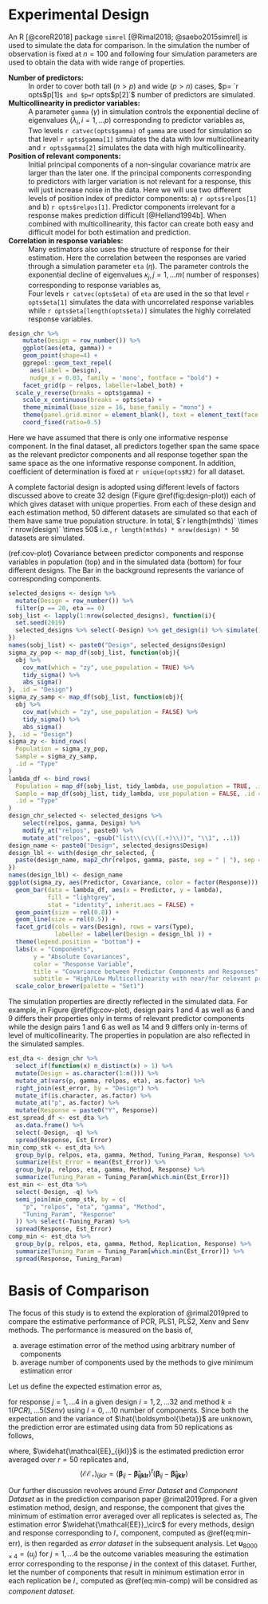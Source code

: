 # Experimental Design #
An R [@coreR2018] package `simrel` [@Rimal2018; @saebo2015simrel] is used to simulate the data for comparison. In the simulation the number of observation is fixed at $n = 100$ and following four simulation parameters are used to obtain the data with wide range of properties.

**Number of predictors:**
: In order to cover both tall $(n>p)$ and wide $(p>n)$ cases, $p= `r opts$p[1]`$ and $p= `r opts$p[2]`$ number of predictors are simulated.

**Multicollinearity in predictor variables:**
: A parameter `gamma` $(\gamma)$ in simulation controls the exponential decline of eigenvalues $(\lambda_i, i = 1, \ldots p)$ corresponding to predictor variables as,
  \begin{equation}
  \lambda_i = e^{-\gamma(i-1)}, \gamma > 0 \text{ and } i = 1, 2, \ldots p
  (\#eq:gamma)
  \end{equation}
: Two levels `r catvec(opts$gamma)` of `gamma` are used for simulation so that level `r opts$gamma[1]` simulates the data with low multicollinearity and `r opts$gamma[2]` simulates the data with high multicollinearity.

**Position of relevant components:**
: Initial principal components of a non-singular covariance matrix are larger than the later one. If the principal components corresponding to predictors with larger variation is not relevant for a response, this will just increase noise in the data. Here we will use two different levels of position index of predictor components: a) `r opts$relpos[1]` and b)  `r opts$relpos[1]`. Predictor components irrelevant for a response makes prediction difficult [@Helland1994b]. When combined with multicollinearity, this factor can create both easy and difficult model for both estimation and prediction.

**Correlation in response variables:**
: Many estimators also uses the structure of response for their estimation. Here the correlation between the responses are varied through a simulation parameter `eta` $(\eta)$. The parameter controls the exponential decline of eigenvalues $\kappa_j, j = 1, \ldots m (\text{ number of responses})$ corresponding to response variables as,
\begin{equation}
\eta_i = e^{-\kappa(j-1)}, \kappa > 0 \text{ and } j = 1, 2, \ldots m
(\#eq:eta)
\end{equation}
: Four levels  `r catvec(opts$eta)` of `eta` are used in the so that level `r opts$eta[1]` simulates the data with uncorrelated response variables while `r opts$eta[length(opts$eta)]` simulates the highly correlated response variables.

```r
design_chr %>%
    mutate(Design = row_number()) %>%
    ggplot(aes(eta, gamma)) +
    geom_point(shape=4) +
    ggrepel::geom_text_repel(
      aes(label = Design),
      nudge_x = 0.03, family = 'mono', fontface = "bold") +
    facet_grid(p ~ relpos, labeller=label_both) +
  scale_y_reverse(breaks = opts$gamma) +
    scale_x_continuous(breaks = opts$eta) +
    theme_minimal(base_size = 16, base_family = "mono") +
    theme(panel.grid.minor = element_blank(), text = element_text(face = "bold")) +
    coord_fixed(ratio=0.5)
```

Here we have assumed that there is only one informative response component. In the final dataset, all predictors together span the same space as the relevant predictor components and all response together span the same space as the one informative response component. In addition, coefficient of determination is fixed at `r unique(opts$R2)` for all dataset.

A complete factorial design is adopted using different levels of factors discussed above to create 32 design (Figure \@ref(fig:design-plot)) each of which gives dataset with unique properties. From each  of these design and each estimation method, 50 different datasets are simulated so that each of them have same true population structure. In total, $`r length(mthds)` \times `r nrow(design)` \times 50$ i.e., `r length(mthds) * nrow(design) * 50` datasets are simulated.

(ref:cov-plot) Covariance between predictor components and response variables in population (top) and in the simulated data (bottom) for four different designs. The Bar in the background represents the variance of corresponding components.

```r
selected_designs <- design %>%
  mutate(Design = row_number()) %>%
  filter(p == 20, eta == 0)
sobj_list <- lapply(1:nrow(selected_designs), function(i){
  set.seed(2019)
  selected_designs %>% select(-Design) %>% get_design(i) %>% simulate()
})
names(sobj_list) <- paste0("Design", selected_designs$Design)
sigma_zy_pop <- map_df(sobj_list, function(obj){
  obj %>%
    cov_mat(which = "zy", use_population = TRUE) %>%
    tidy_sigma() %>%
    abs_sigma()
}, .id = "Design")
sigma_zy_samp <- map_df(sobj_list, function(obj){
  obj %>%
    cov_mat(which = "zy", use_population = FALSE) %>%
    tidy_sigma() %>%
    abs_sigma()
}, .id = "Design")
sigma_zy <- bind_rows(
  Population = sigma_zy_pop,
  Sample = sigma_zy_samp,
  .id = "Type"
)
lambda_df <- bind_rows(
  Population = map_df(sobj_list, tidy_lambda, use_population = TRUE, .id = "Design"),
  Sample = map_df(sobj_list, tidy_lambda, use_population = FALSE, .id = "Design"),
  .id = "Type"
)
design_chr_selected <- selected_designs %>%
    select(relpos, gamma, Design) %>%
    modify_at("relpos", paste0) %>%
    mutate_at("relpos", ~gsub("list\\(c\\((.+)\\))", "\\1", ..1))
design_name <- paste0("Design", selected_designs$Design)
design_lbl <- with(design_chr_selected, {
  paste(design_name, map2_chr(relpos, gamma, paste, sep = " | "), sep = "\n")
})
names(design_lbl) <- design_name
ggplot(sigma_zy, aes(Predictor, Covariance, color = factor(Response))) +
  geom_bar(data = lambda_df, aes(x = Predictor, y = lambda),
           fill = "lightgrey",
           stat = "identity", inherit.aes = FALSE) +
  geom_point(size = rel(0.8)) +
  geom_line(size = rel(0.5)) +
  facet_grid(cols = vars(Design), rows = vars(Type),
             labeller = labeller(Design = design_lbl )) +
  theme(legend.position = "bottom") +
  labs(x = "Components",
       y = "Absolute Covariances",
       color = "Response Variable",
       title = "Covariance between Predictor Components and Responses",
       subtitle = "High/Low Multicollinearity with near/far relevant predictors") +
  scale_color_brewer(palette = "Set1")
```

The simulation properties are directly reflected in the simulated data. For example, in Figure \@ref(fig:cov-plot), design pairs 1 and 4 as well as 6 and 9 differs their properties only in terms of relevant predictor components while the design pairs 1 and 6 as well as 14 and 9 differs only in-terms of level of multicollinearity. The properties in population are also reflected in the simulated samples.

```r
est_dta <- design_chr %>%
  select_if(function(x) n_distinct(x) > 1) %>%
  mutate(Design = as.character(1:n())) %>%
  mutate_at(vars(p, gamma, relpos, eta), as.factor) %>%
  right_join(est_error, by = "Design") %>%
  mutate_if(is.character, as.factor) %>%
  mutate_at("p", as.factor) %>%
  mutate(Response = paste0("Y", Response))
est_spread_df <- est_dta %>%
  as.data.frame() %>%
  select(-Design, -q) %>%
  spread(Response, Est_Error)
min_comp_stk <- est_dta %>%
  group_by(p, relpos, eta, gamma, Method, Tuning_Param, Response) %>%
  summarize(Est_Error = mean(Est_Error)) %>%
  group_by(p, relpos, eta, gamma, Method, Response) %>%
  summarize(Tuning_Param = Tuning_Param[which.min(Est_Error)])
est_min <- est_dta %>%
  select(-Design, -q) %>%
  semi_join(min_comp_stk, by = c(
    "p", "relpos", "eta", "gamma", "Method",
    "Tuning_Param", "Response"
  )) %>% select(-Tuning_Param) %>%
  spread(Response, Est_Error)
comp_min <- est_dta %>%
  group_by(p, relpos, eta, gamma, Method, Replication, Response) %>%
  summarize(Tuning_Param = Tuning_Param[which.min(Est_Error)]) %>%
  spread(Response, Tuning_Param)
```


# Basis of Comparison

The focus of this study is to extend the exploration of @rimal2019pred to compare the estimative performance of PCR, PLS1, PLS2, Xenv and Senv methods. The performance is measured on the basis of,

a) average estimation error of the method using arbitrary number of components
b) average number of components used by the methods to give minimum estimation error

Let us define the expected estimation error as,

\begin{equation}
\mathcal{EE}_{ijkl} =
  \mathsf{E}{\left[\left(\boldsymbol{\beta}_{ij} -
  \boldsymbol{\hat{\beta}_{ijkl}}\right)^t
  \left(\boldsymbol{\beta}_{ij} - \boldsymbol{\hat{\beta}_{ijkl}}\right)\right]}
(\#eq:est-error)
\end{equation}
for response $j = 1, \ldots 4$ in a given design $i=1, 2, \ldots 32$ and method $k=1(PCR), \ldots 5(Senv)$ using $l=0, \ldots 10$ number of components. Since both the expectation and the variance of $\hat{\boldsymbol{\beta}}$ are unknown, the prediction error are estimated using data from 50 replications as follows,

\begin{equation}
\widehat{\mathcal{EE}_{ijkl}} =
  \frac{1}{50}\sum_{r=1}^{50}{\left[
  \left(\mathcal{EE}_\circ\right)_{ijklr}
  \right]}
(\#eq:estimated-est-error)
\end{equation}
where, $\widehat{\mathcal{EE}_{ijkl}}$ is the estimated prediction error averaged over $r=50$ replicates and,
$$\left(\mathcal{EE}_\circ\right)_{ijklr} = \left(\boldsymbol{\beta}_{ij} -\boldsymbol{\hat{\beta}_{ijklr}}\right)^t\left(\boldsymbol{\beta}_{ij} - \boldsymbol{\hat{\beta}_{ijklr}}\right)$$

Our further discussion revolves around _Error Dataset_ and _Component Dataset_ as in the prediction comparison paper @rimal2019pred. For a given estimation method, design, and response, the component that gives the minimum of estimation error averaged over all replicates is selected as, 
\begin{equation}
  l_\circ = \operatorname*{argmin}_{l}\left[\frac{1}{50}\sum_{r=1}^{50}{\left(\widehat{\mathcal{EE}}_\circ\right)_{r}}\right]
  (\#eq:min-err)
\end{equation}
The estimation error $\widehat{\mathcal{EE}}_\circ$ for every methods, design and response corresponding to $l_\circ$ component, computed as \@ref(eq:min-err), is then regarded as _error dataset_ in the subsequent analysis. Let $\mathbf{u}_{8000\times4}=(u_j)$ for $j = 1, \ldots 4$ be the outcome variables measuring the estimation error corresponding to the response $j$ in the context of this dataset. Further, let the number of components that result in minimum estimation error in each replication be $l_\circ$ computed as \@ref(eq:min-comp) will be considred as _component dataset_.

\begin{equation}
  l_{\circ} = \operatorname*{argmin}_{l}\left[\widehat{\mathcal{EE}}_{\circ}\right]
  (\#eq:min-comp)
\end{equation}
